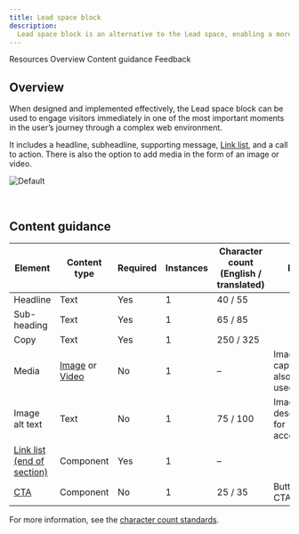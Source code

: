 ```yaml
---
title: Lead space block
description:
  Lead space block is an alternative to the Lead space, enabling a more productive first site of viewer engagement.
---
```



<ComponentDescription name="Lead space block" type="layout" />

<AnchorLinks>

<AnchorLink>Resources</AnchorLink>
<AnchorLink>Overview</AnchorLink>
<AnchorLink>Content guidance</AnchorLink>
<AnchorLink>Feedback</AnchorLink>

</AnchorLinks>

<ResourceLinks name="Lead space block" type="layout" />

## Overview

When designed and implemented effectively, the Lead space block can be used to engage visitors immediately in one of the
most important moments in the user’s journey through a complex web environment.

It includes a headline, subheadline, supporting message,
[Link list](https://www.ibm.com/standards/carbon/react/?path=/story/components-linklist--default), and a call to action.
There is also the option to add media in the form of an image or video.

![Default](../../images/pattern/lead-space-block/leadspace-block.jpg)

<br />

## Content guidance

| Element                                                                                   | Content type                                                                                                                      | Required | Instances | Character count <br/>(English / translated) | Notes                          | 
| ----------------------------------------------------------------------------------------- | --------------------------------------------------------------------------------------------------------------------------------- | -------- | ----------- | ----------------------------------------- | -------------------------------|
| Headline                                                                                  | Text                                                                                                                              | Yes      | 1           | 40 / 55                                   | |
| Sub-heading                                                                              | Text                                                                                                                              | Yes      | 1           | 65 / 85                                   | |
| Copy                                                                                 | Text                                                                                                                              | Yes      | 1           | 250 / 325                                 | |
| Media                                                                                     | [Image](https://www.ibm.com/standards/carbon/components/images) or [Video](https://www.ibm.com/standards/carbon/components/video) | No       | 1           | –                                         | Image with caption may also be used. |
| Image alt text                                                                            | Text                                                                                                                              | No       | 1           | 75 / 100                                  | Image description for accessibility. |
| [Link list (end of section)](https://www.ibm.com/standards/carbon/components/link-list/#end-of-section)  | Component                                                                                                                         | Yes      | 1           | –                                         |  |
| [CTA](https://www.ibm.com/standards/carbon/components/cta/#button)                        | Component                                                                                                                         | No       | 1           | 25 / 35                                   | Button style CTA only. |

For more information, see the [character count standards](https://www.ibm.com/standards/carbon/guidelines/content#character-count-standards).

<ComponentFooter name="Lead space block" type="layout" />
